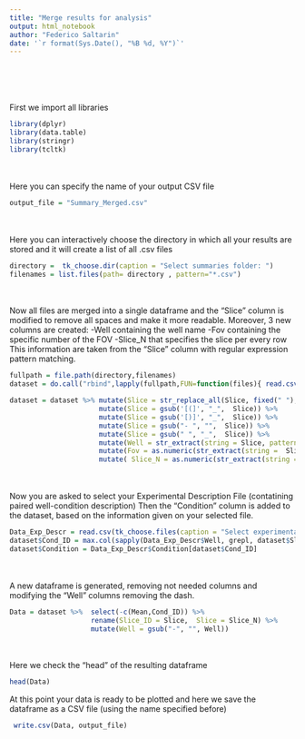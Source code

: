 ```yaml
---
title: "Merge results for analysis"
output: html_notebook
author: "Federico Saltarin"
date: '`r format(Sys.Date(), "%B %d, %Y")`'
---
```

<br>
<br>
<br>
<br>
First we import all libraries
```r
library(dplyr)
library(data.table)
library(stringr)
library(tcltk)
```
<br>
<br>
Here you can specify the name of your output CSV file 
```r
output_file = "Summary_Merged.csv"
```
<br>
<br>
Here you can interactively choose the directory in which all your results are stored and it will create a list of all .csv files
```r
directory =  tk_choose.dir(caption = "Select summaries folder: ")
filenames = list.files(path= directory , pattern="*.csv")
```
<br>
<br>
Now all files are merged into a single dataframe and the "Slice" column is modified to remove all spaces and make it more readable.
Moreover, 3 new columns are created:
-Well containing the well name 
-Fov containing the specific number of the FOV
-Slice_N that specifies the slice per every row
This information are taken from the "Slice" column with regular expression pattern matching.
```r
fullpath = file.path(directory,filenames)
dataset = do.call("rbind",lapply(fullpath,FUN=function(files){ read.csv(files)}))

dataset = dataset %>% mutate(Slice = str_replace_all(Slice, fixed(" "), "") ) %>% 
                      mutate(Slice = gsub('[(]', "_",  Slice)) %>% 
                      mutate(Slice = gsub('[)]', "_",  Slice)) %>%
                      mutate(Slice = gsub("- ", "",  Slice)) %>% 
                      mutate(Slice = gsub(" ", "_",  Slice)) %>% 
                      mutate(Well = str_extract(string = Slice, pattern = (".*(?=_fld)"))) %>% 
                      mutate(Fov = as.numeric(str_extract(string =  Slice, pattern = ("(?<=fld).*(?=wv)"))) ) %>% 
                      mutate( Slice_N = as.numeric(str_extract(string =  dataset$Slice, pattern = ("(?<=time).*(?=-)"))))
```
<br>
<br>
Now you are asked to select your Experimental Description File (contatining paired well-condition description)
Then the "Condition" column is added to the dataset, based on the information given on your selected file.
```r
Data_Exp_Descr = read.csv(tk_choose.files(caption = "Select experimental description file: "))
dataset$Cond_ID = max.col(sapply(Data_Exp_Descr$Well, grepl, dataset$Slice))
dataset$Condition = Data_Exp_Descr$Condition[dataset$Cond_ID]
```
<br>
<br>
A new dataframe is generated, removing not needed columns and modifying the "Well" columns removing the dash.
```r
Data = dataset %>%  select(-c(Mean,Cond_ID)) %>%  
                    rename(Slice_ID = Slice,  Slice = Slice_N) %>% 
                    mutate(Well = gsub("-", "", Well))
```
<br>
<br>
Here we check the "head" of the resulting dataframe
```r
head(Data)

```

At this point your data is ready to be plotted and here we save the dataframe as a CSV file (using the name specified before)
```r
 write.csv(Data, output_file)
```



